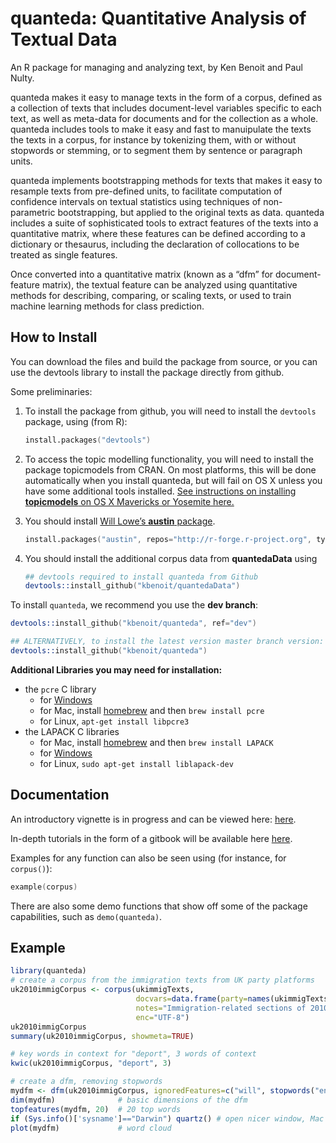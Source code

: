 quanteda: Quantitative Analysis of Textual Data
===============================================

An R package for managing and analyzing text, by Ken Benoit and Paul Nulty.

quanteda makes it easy to manage texts in the form of a
corpus, defined as a collection of texts that includes document-level
variables specific to each text, as well as meta-data for documents
and for the collection as a whole. quanteda includes tools to make it
easy and fast to manuipulate the texts the texts in a corpus, for
instance by tokenizing them, with or without stopwords or stemming, or
to segment them by sentence or paragraph units. 

quanteda implements
bootstrapping methods for texts that makes it easy to resample texts
from pre-defined units, to facilitate computation of confidence
intervals on textual statistics using techniques of non-parametric
bootstrapping, but applied to the original texts as data. quanteda
includes a suite of sophisticated tools to extract features of the
texts into a quantitative matrix, where these features can be defined
according to a dictionary or thesaurus, including the declaration of
collocations to be treated as single features. 

Once converted into a
quantitative matrix (known as a "dfm" for document-feature matrix),
the textual feature can be analyzed using quantitative methods for
describing, comparing, or scaling texts, or used to train machine
learning methods for class prediction.


How to Install
--------------

You can download the files and build the package from source, or you can use the devtools library to install the package directly from github.

Some preliminaries:

1.  To install the package from github, you will need to install the `devtools` package, using (from R):

    ```S
    install.packages("devtools")
    ```

2.  To access the topic modelling functionality, you will need to install the package topicmodels from CRAN.  On most platforms, this will be done automatically when you install quanteda, but will fail on OS X unless you 
have some additional tools installed.  [See instructions on installing **topicmodels** on OS X Mavericks or Yosemite here.](http://www.kenbenoit.net/how-to-install-the-r-package-topicmodels-on-os-x/)

3.  You should install [Will Lowe's **austin** package](http://conjugateprior.org/software/austin/).

    ```S
    install.packages("austin", repos="http://r-forge.r-project.org", type="source")
    ```

4.  You should install the additional corpus data from **quantedaData** using

    ```S
    ## devtools required to install quanteda from Github
    devtools::install_github("kbenoit/quantedaData")
    ```

To install `quanteda`, we recommend you use the **dev branch**:

```S
devtools::install_github("kbenoit/quanteda", ref="dev")

## ALTERNATIVELY, to install the latest version master branch version:
devtools::install_github("kbenoit/quanteda")
```

**Additional Libraries you may need for installation:**

*  the `pcre` C library
    *  for [Windows](http://gnuwin32.sourceforge.net/packages/pcre.htm)
    *  for Mac, install [homebrew](http://brew.sh/) and then `brew install pcre`
    *  for Linux, `apt-get install libpcre3`

*  the LAPACK C libraries
    *  for Mac, install [homebrew](http://brew.sh/) and then `brew install LAPACK`
    *  for [Windows](http://icl.cs.utk.edu/lapack-for-windows/lapack/)
    *  for Linux, `sudo apt-get install liblapack-dev`

Documentation
-------------

An introductory vignette is in progress and can be viewed here: [here](http://pnulty.github.io).

In-depth tutorials in the form of a gitbook will be available here [here](http://kbenoit.github.io/quanteda).

Examples for any function can also be seen using (for instance, for `corpus()`):
```S
example(corpus)
```

There are also some demo functions that show off some of the package capabilities, such 
as `demo(quanteda)`.


Example
-------

```r
library(quanteda)
# create a corpus from the immigration texts from UK party platforms
uk2010immigCorpus <- corpus(ukimmigTexts,
                            docvars=data.frame(party=names(ukimmigTexts)),
                            notes="Immigration-related sections of 2010 UK party manifestos",
                            enc="UTF-8")
uk2010immigCorpus
summary(uk2010immigCorpus, showmeta=TRUE)

# key words in context for "deport", 3 words of context
kwic(uk2010immigCorpus, "deport", 3)

# create a dfm, removing stopwords
mydfm <- dfm(uk2010immigCorpus, ignoredFeatures=c("will", stopwords("english", verbose=FALSE)))
dim(mydfm)              # basic dimensions of the dfm
topfeatures(mydfm, 20)  # 20 top words
if (Sys.info()['sysname']=="Darwin") quartz() # open nicer window, Mac only
plot(mydfm)             # word cloud     
```

